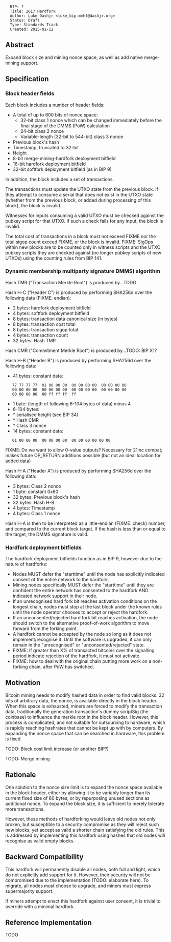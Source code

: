 <pre>
  BIP: ?
  Title: 2017 Hardfork
  Author: Luke Dashjr <luke_bip-mmhf@dashjr.org>
  Status: Draft
  Type: Standards Track
  Created: 2015-02-12
</pre>

==Abstract==

Expand block size and mining nonce space, as well as add native merge-mining support.

==Specification==

=== Block header fields ===

Each block includes a number of header fields:

* A total of up to 600 bits of nonce space:
** 32-bit class 1 nonce which can be changed immediately before the final stage of the DMMS (PoW) calculation
** 24-bit class 2 nonce
** Variable-length (32-bit to 544-bit) class 3 nonce
* Previous block's hash
* Timestamp, truncated to 32-bit
* Height
* 8-bit merge-mining-hardfork deployment bitfield
* 16-bit hardfork deployment bitfield
* 32-bit softfork deployment bitfield (as in BIP 9)

In addition, the block includes a set of transactions.

The transactions must update the UTXO state from the previous block.
If they attempt to consume a serial that does not exist in the UTXO state (whether from the previous block, or added during processing of this block), the block is invalid.

Witnesses for inputs consuming a valid UTXO must be checked against the pubkey script for that UTXO.
If such a check fails for any input, the block is invalid.

The total cost of transactions in a block must not exceed FIXME nor the total sigop count exceed FIXME, or the block is invalid.
FIXME: SigOps within new blocks are to be counted only in witness scripts and the UTXO pubkey scripts they are checked against (no longer pubkey scripts of new UTXOs) using the counting rules from BIP 141.

=== Dynamic membership multiparty signature DMMS) algorithm ===

Hash TMR ("Transaction Merkle Root") is produced by...TODO

Hash H-C ("Header C") is produced by performing SHA256d over the following data (FIXME: endian):

* 2 bytes: hardfork deployment bitfield
* 4 bytes: softfork deployment bitfield
* 8 bytes: transaction data canonical size (in bytes)
* 8 bytes: transaction cost total
* 8 bytes: transaction sigop total
* 4 bytes: transaction count
* 32 bytes: Hash TMR

Hash CMR ("Commitment Merkle Root") is produced by...TODO: BIP X1?

Hash H-B ("Header B") is produced by performing SHA256d over the following data:

* 41 bytes: constant data:

    77 77 77 77  01 00 00 00  00 00 00 00  00 00 00 00
    00 00 00 00  00 00 00 00  00 00 00 00  00 00 00 00
    00 00 00 00  00 ff ff ff  ff

* 1 byte: (length of following 6-104 bytes of data) minus 4
* 6-104 bytes:
* * serialised height (see BIP 34)
* * Hash CMR
* * Class 3 nonce
* 14 bytes: constant data:

    01 00 00 00  00 00 00 00  00 00 00 00 00 00

FIXME: Do we want to allow 0-value outputs? Necessary for 21inc compat; makes future OP_RETURN additions possible (but not an ideal location for added data)

Hash H-A ("Header A") is produced by performing SHA256d over the following data:

* 3 bytes: Class 2 nonce
* 1 byte: constant 0x60
* 32 bytes: Previous block's hash
* 32 bytes: Hash H-B
* 4 bytes: Timestamp
* 4 bytes: Class 1 nonce

Hash H-A is then to be interpreted as a little-endian (FIXME: check) number, and compared to the current block target.
If the hash is less than or equal to the target, the DMMS signature is valid.

=== Hardfork deployment bitfields ===

The hardfork deployment bitfields function as in BIP 9, however due to the nature of hardforks:

* Nodes MUST defer the "starttime" until the node has explicitly indicated consent of the entire network to the hardfork.
* Mining nodes specifically MUST defer the "starttime" until they are confident the entire network has consented to the hardfork AND indicated network support in their node.
* If an unrecognised hard fork bit reaches activation conditions on the longest chain, nodes must stop at the last block under the known rules until the node operator chooses to accept or reject the hardfork.
* If an unconsented/rejected hard fork bit reaches activation, the node should switch to the alternative proof-of-work algorithm to move forward from the forking point.
* A hardfork cannot be accepted by the node so long as it does not implement/recognise it. Until the software is upgraded, it can only remain in the "unrecognised" or "unconsented/rejected" state.
* FIXME: If greater than X% of transacted bitcoins over the signalling period indicate rejection of the hardfork, it must not activate.
* FIXME: how to deal with the original chain putting more work on a non-forking chain, after PoW has switched.

==Motivation==

Bitcoin mining needs to modify hashed data in order to find valid blocks.
32 bits of arbitrary data, the nonce, is available directly in the block header.
When this space is exhausted, miners are forced to modify the transaction data, traditionally the generation transaction's dummy scriptSig (the coinbase) to influence the merkle root in the block header.
However, this process is complicated, and not suitable for outsourcing to hardware, which is rapidly reaching hashrates that cannot be kept up with by computers.
By expanding the nonce space that can be searched in hardware, this problem is fixed.

TODO: Block cost limit increase (or another BIP?)

TODO: Merge mining

==Rationale==

One solution to the nonce size limit is to expand the nonce space available in the block header, either by allowing it to be variably longer than its current fixed size of 80 bytes, or by repurposing unused sections as additional nonce.
To expand the block size, it is sufficient to merely tolerate more transactions.

However, these methods of hardforking would leave old nodes not only broken, but susceptible to a security compromise as they will reject such new blocks, yet accept as valid a shorter chain satisfying the old rules.
This is addressed by implementing this hardfork using hashes that old nodes will recognise as valid empty blocks.

==Backward Compatibility==

This hardfork will permanently disable all nodes, both full and light, which do not explicitly add support for it.
However, their security will not be compromised due to the implementation (TODO: elaborate here).
To migrate, all nodes must choose to upgrade, and miners must express supermajority support.

If miners attempt to enact this hardfork against user consent, it is trivial to override with a minimal hardfork.

==Reference Implementation==

TODO
